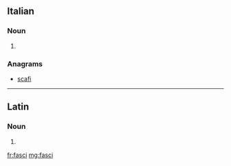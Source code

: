 ==Italian==

===Noun===
{{head|it}} {{m}}

# {{plural of|fascio|lang=it}}

===Anagrams===
* [[scafi#Italian|scafi]]

----

==Latin==

===Noun===
{{la-noun-form|fascī}}

# {{inflection of|fascis||dat|s|lang=la}}

[[fr:fasci]]
[[mg:fasci]]